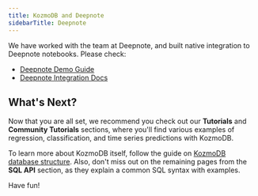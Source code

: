 ```yaml
---
title: KozmoDB and Deepnote
sidebarTitle: Deepnote
---
```


<Note>

We have worked with the team at Deepnote, and built native integration to Deepnote notebooks.
Please check:

- [Deepnote Demo Guide](https://deepnote.com/project/Machine-Learning-With-SQL-8GDF7bc7SzKlhBLorqoIcw/%2Fkozmodb_demo.ipynb)
- [Deepnote Integration Docs](https://docs.deepnote.com/integrations/kozmodb)

</Note>

## What's Next?

Now that you are all set, we recommend you check out our **Tutorials** and
**Community Tutorials** sections, where you'll find various examples of
regression, classification, and time series predictions with KozmoDB.

To learn more about KozmoDB itself, follow the guide on
[KozmoDB database structure](/sql/table-structure/). Also, don't miss out on the
remaining pages from the **SQL API** section, as they explain a common SQL
syntax with examples.

Have fun!
